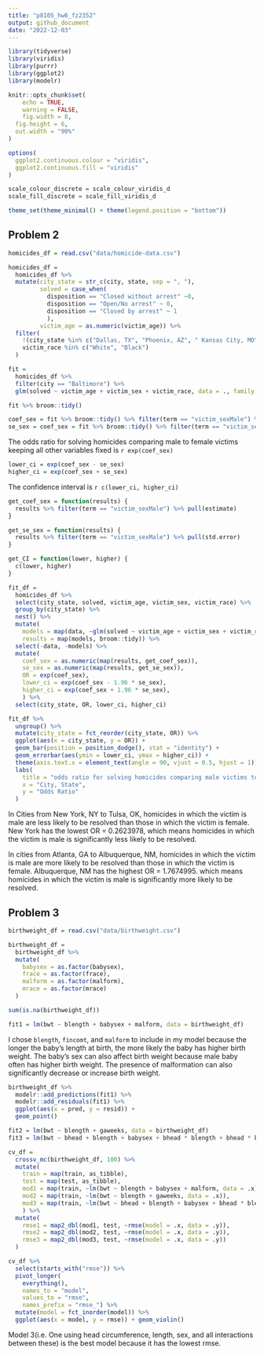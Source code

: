```yaml
---
title: "p8105_hw6_fz2352"
output: github_document
date: "2022-12-03"
---
```


```r
library(tidyverse)
library(viridis)
library(purrr)
library(ggplot2)
library(modelr)

knitr::opts_chunk$set(
	echo = TRUE,
	warning = FALSE,
	fig.width = 8, 
  fig.height = 6,
  out.width = "90%"
)

options(
  ggplot2.continuous.colour = "viridis",
  ggplot2.continuous.fill = "viridis"
)

scale_colour_discrete = scale_colour_viridis_d
scale_fill_discrete = scale_fill_viridis_d

theme_set(theme_minimal() + theme(legend.position = "bottom"))
```

## Problem 2

```r
homicides_df = read.csv("data/homicide-data.csv")
```

```r
homicides_df = 
  homicides_df %>%
  mutate(city_state = str_c(city, state, sep = ", "),
         solved = case_when(
           disposition == "Closed without arrest" ~0,
           disposition == "Open/No arrest" ~ 0,
           disposition == "Closed by arrest" ~ 1
           ),
         victim_age = as.numeric(victim_age)) %>%
  filter(
    !(city_state %in% c("Dallas, TX", "Phoenix, AZ", " Kansas City, MO", "Tulsa, AL")),
    victim_race %in% c("White", "Black")
  )
```

```r
fit = 
  homicides_df %>%
  filter(city == "Baltimore") %>%
  glm(solved ~ victim_age + victim_sex + victim_race, data = ., family = 'binomial')
```

```r
fit %>% broom::tidy()
```

```r
coef_sex = fit %>% broom::tidy() %>% filter(term == "victim_sexMale") %>% pull(estimate)
se_sex = coef_sex = fit %>% broom::tidy() %>% filter(term == "victim_sexMale") %>% pull(std.error)
```

The odds ratio for solving homicides comparing male to female victims keeping all other variables fixed is `r exp(coef_sex)`

```r
lower_ci = exp(coef_sex - se_sex)
higher_ci = exp(coef_sex + se_sex)
```

The confidence interval is `r c(lower_ci, higher_ci)`

```r
get_coef_sex = function(results) {
  results %>% filter(term == "victim_sexMale") %>% pull(estimate)
}

get_se_sex = function(results) {
  results %>% filter(term == "victim_sexMale") %>% pull(std.error)
}

get_CI = function(lower, higher) {
  c(lower, higher)
}
```

```r
fit_df = 
  homicides_df %>%
  select(city_state, solved, victim_age, victim_sex, victim_race) %>%
  group_by(city_state) %>%
  nest() %>%
  mutate(
    models = map(data, ~glm(solved ~ victim_age + victim_sex + victim_race, data = ., family = 'binomial')),
    results = map(models, broom::tidy)) %>%
  select(-data, -models) %>%
  mutate(
    coef_sex = as.numeric(map(results, get_coef_sex)),
    se_sex = as.numeric(map(results, get_se_sex)),
    OR = exp(coef_sex),
    lower_ci = exp(coef_sex - 1.96 * se_sex),
    higher_ci = exp(coef_sex + 1.96 * se_sex),
    ) %>%
  select(city_state, OR, lower_ci, higher_ci)
```

```r
fit_df %>%
  ungroup() %>%
  mutate(city_state = fct_reorder(city_state, OR)) %>%
  ggplot(aes(x = city_state, y = OR)) +
  geom_bar(position = position_dodge(), stat = "identity") + 
  geom_errorbar(aes(ymin = lower_ci, ymax = higher_ci)) +
  theme(axis.text.x = element_text(angle = 90, vjust = 0.5, hjust = 1)) +
  labs(
    title = "odds ratio for solving homicides comparing male victims to female victims",
    x = "City, State",
    y = "Odds Ratio"
  )
```

In Cities from New York, NY to Tulsa, OK, homicides in which the victim is male are less likely to be resolved than those in which the victim is female. New York has the lowest OR = 0.2623978, which means homicides in which the victim is male is significantly less likely to be resolved.

In cities from Atlanta, GA to Albuquerque, NM, homicides in which the victim is male are more likely to be resolved than those in which the victim is female. Albuquerque, NM has the highest OR = 	1.7674995. which means homicides in which the victim is male is significantly more likely to be resolved.


## Problem 3

```r
birthweight_df = read.csv("data/birthweight.csv")
```

```r
birthweight_df =
  birthweight_df %>%
  mutate(
    babysex = as.factor(babysex),
    frace = as.factor(frace),
    malform = as.factor(malform),
    mrace = as.factor(mrace)
  )
```


```r
sum(is.na(birthweight_df))
```

```r
fit1 = lm(bwt ~ blength + babysex + malform, data = birthweight_df)
```

I chose `blength`, `fincomt`, and `malform` to include in my model because the longer the baby's length at birth, the more likely the baby has higher birth weight. The baby's sex can also affect birth weight because male baby often has higher birth weight. The presence of malformation can also significantly decrease or increase birth weight.

```r
birthweight_df %>%
  modelr::add_predictions(fit1) %>%
  modelr::add_residuals(fit1) %>%
  ggplot(aes(x = pred, y = resid)) + 
  geom_point()
```


```r
fit2 = lm(bwt ~ blength + gaweeks, data = birthweight_df)
fit3 = lm(bwt ~ bhead + blength + babysex + bhead * blength + bhead * babysex + blength * babysex + bhead * blength * babysex, data = birthweight_df)
```

```r
cv_df = 
  crossv_mc(birthweight_df, 100) %>%
  mutate(
    train = map(train, as_tibble),
    test = map(test, as_tibble),
    mod1 = map(train, ~lm(bwt ~ blength + babysex + malform, data = .x)),
    mod2 = map(train, ~lm(bwt ~ blength + gaweeks, data = .x)),
    mod3 = map(train, ~lm(bwt ~ bhead + blength + babysex + bhead * blength + bhead * babysex + blength * babysex + bhead * blength * babysex, data = .x))
    ) %>%
  mutate(
    rmse1 = map2_dbl(mod1, test, ~rmse(model = .x, data = .y)),
    rmse2 = map2_dbl(mod2, test, ~rmse(model = .x, data = .y)),
    rmse3 = map2_dbl(mod3, test, ~rmse(model = .x, data = .y))
  )
```

```r
cv_df %>% 
  select(starts_with("rmse")) %>% 
  pivot_longer(
    everything(),
    names_to = "model", 
    values_to = "rmse",
    names_prefix = "rmse_") %>% 
  mutate(model = fct_inorder(model)) %>% 
  ggplot(aes(x = model, y = rmse)) + geom_violin()
```

Model 3(i.e. One using head circumference, length, sex, and all interactions between these) is the best model because it has the lowest rmse.
